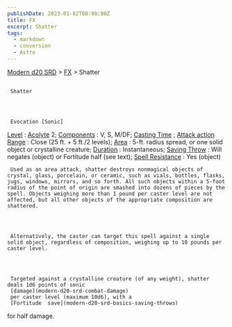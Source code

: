 ```yaml
---
publishDate: 2023-01-02T00:00:00Z
title: FX
excerpt: Shatter
tags:
  - markdown
  - conversion
  - Astro
---
```


[Modern d20 SRD](/#modernD20) >
[FX](modern-d20-srd-fx-index) > Shatter

##

     Shatter




     Evocation [Sonic]

[Level](modern-d20-srd-fx-level)
:
[Acolyte](modern-d20-srd-classes-advanced-acolyte)
2;
[Components](modern-d20-srd-fx-components)
: V, S, M/DF;
[Casting Time](modern-d20-srd-fx-casting-time)
;
[Attack action](modern-d20-srd-combat-attack-actions)
[Range](modern-d20-srd-fx-range)
: Close (25 ft. + 5 ft./2 levels);
[Area](modern-d20-srd-fx-area)
: 5-ft. radius spread, or one solid object or crystalline creature;
[Duration](modern-d20-srd-fx-duration)
: Instantaneous;
[Saving Throw](modern-d20-srd-basics-saving-throws)
: Will negates (object) or Fortitude half (see text);
[Spell Resistance](modern-d20-srd-special-abilities-spell-resistance)
: Yes (object)

     Used as an area attack, shatter destroys nonmagical objects of crystal, glass, porcelain, or ceramic, such as vials, bottles, flasks, jugs, windows, mirrors, and so forth. All such objects within a 5-foot radius of the point of origin are smashed into dozens of pieces by the spell. Objects weighing more than 1 pound per caster level are not affected, but all other objects of the appropriate composition are shattered.




     Alternatively, the caster can target this spell against a single solid object, regardless of composition, weighing up to 10 pounds per caster level.




     Targeted against a crystalline creature (of any weight), shatter deals 1d6 points of sonic
     [damage](modern-d20-srd-combat-damage)
     per caster level (maximum 10d6), with a
     [Fortitude  save](modern-d20-srd-basics-saving-throws)
for half damage.
